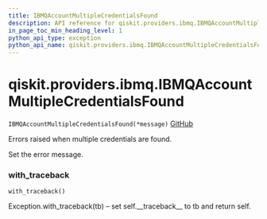 ```yaml
---
title: IBMQAccountMultipleCredentialsFound
description: API reference for qiskit.providers.ibmq.IBMQAccountMultipleCredentialsFound
in_page_toc_min_heading_level: 1
python_api_type: exception
python_api_name: qiskit.providers.ibmq.IBMQAccountMultipleCredentialsFound
---
```


# qiskit.providers.ibmq.IBMQAccountMultipleCredentialsFound

<span id="qiskit.providers.ibmq.IBMQAccountMultipleCredentialsFound" />

`IBMQAccountMultipleCredentialsFound(*message)` [GitHub](https://github.com/qiskit/qiskit-ibmq-provider/tree/stable/0.15/qiskit/providers/ibmq/exceptions.py "view source code")

Errors raised when multiple credentials are found.

Set the error message.

### with\_traceback

<span id="qiskit.providers.ibmq.IBMQAccountMultipleCredentialsFound.with_traceback" />

`with_traceback()`

Exception.with\_traceback(tb) – set self.\_\_traceback\_\_ to tb and return self.

